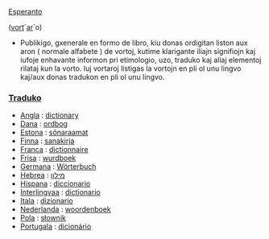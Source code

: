 [[Esperanto]]

([[vorto|vort]]´[[aro|ar]]´o)

* Publikigo, gxenerale en formo de libro, kiu donas ordigitan liston aux aron ( normale alfabete ) de vortoj, kutime klarigante iliajn signifiojn kaj iufoje enhavante informon pri etimologio, uzo, traduko kaj aliaj elementoj rilataj kun la vorto. Iuj vortaroj listigas la vortojn en pli ol unu lingvo kaj/aux donas tradukon en pli ol unu lingvo. 

=== [[Traduko]] ===


*[[Angla]] : [[dictionary]]
*[[Dana]] : [[ordbog]]
*[[Estona]] : [[sõnaraamat]]
*[[Finna]] : [[sanakirja]]
*[[Franca]] : [[dictionnaire]]
*[[Frisa]] : [[wurdboek]]
*[[Germana]] : [[Wörterbuch]]
*[[Hebrea]] : [[מילון]]
*[[Hispana]] : [[diccionario]]
*[[Interlingvaa]] : [[dictionario]]
*[[Itala]] : [[dizionario]]
*[[Nederlanda]] : [[woordenboek]]
*[[Pola]] : [[słownik]]
*[[Portugala]] : [[dicionário]]